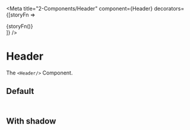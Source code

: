 
<Meta
  title="2-Components/Header"
  component={Header}
  decorators={[storyFn => <div>{storyFn()}</div>]}
/>

# Header

The `<Header/>` Component.

<Props of={Header} />

## Default

<Story name="Default">
  <Header></Header>
</Story>

## With shadow

<Story name="WithShadow">
  <Header type="withshadow"></Header>
</Story>
